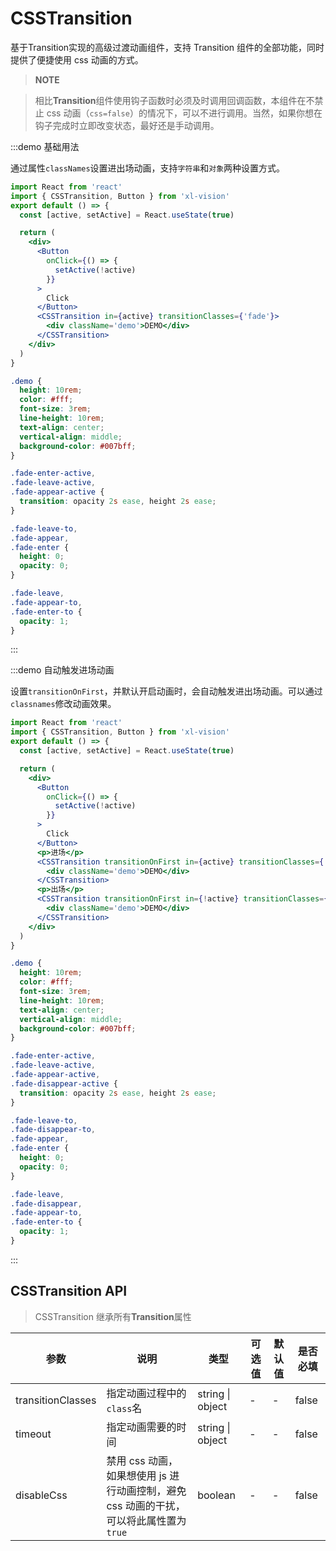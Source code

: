
# CSSTransition

基于<Link to='/Transition'>Transition</Link>实现的高级过渡动画组件，支持 Transition 组件的全部功能，同时提供了便捷使用 css 动画的方式。

> **NOTE**

> 相比**Transition**组件使用钩子函数时必须及时调用回调函数，本组件在不禁止 css 动画（`css=false`）的情况下，可以不进行调用。当然，如果你想在钩子完成时立即改变状态，最好还是手动调用。

:::demo 基础用法

通过属性`classNames`设置进出场动画，支持`字符串`和`对象`两种设置方式。

```jsx
import React from 'react'
import { CSSTransition, Button } from 'xl-vision'
export default () => {
  const [active, setActive] = React.useState(true)

  return (
    <div>
      <Button
        onClick={() => {
          setActive(!active)
        }}
      >
        Click
      </Button>
      <CSSTransition in={active} transitionClasses={'fade'}>
        <div className='demo'>DEMO</div>
      </CSSTransition>
    </div>
  )
}
```

```scss
.demo {
  height: 10rem;
  color: #fff;
  font-size: 3rem;
  line-height: 10rem;
  text-align: center;
  vertical-align: middle;
  background-color: #007bff;
}

.fade-enter-active,
.fade-leave-active,
.fade-appear-active {
  transition: opacity 2s ease, height 2s ease;
}

.fade-leave-to,
.fade-appear,
.fade-enter {
  height: 0;
  opacity: 0;
}

.fade-leave,
.fade-appear-to,
.fade-enter-to {
  opacity: 1;
}
```

:::

:::demo 自动触发进场动画

设置`transitionOnFirst`，并默认开启动画时，会自动触发进出场动画。可以通过`classnames`修改动画效果。

```jsx
import React from 'react'
import { CSSTransition, Button } from 'xl-vision'
export default () => {
  const [active, setActive] = React.useState(true)

  return (
    <div>
      <Button
        onClick={() => {
          setActive(!active)
        }}
      >
        Click
      </Button>
      <p>进场</p>
      <CSSTransition transitionOnFirst in={active} transitionClasses={'fade'}>
        <div className='demo'>DEMO</div>
      </CSSTransition>
      <p>出场</p>
      <CSSTransition transitionOnFirst in={!active} transitionClasses={'fade'}>
        <div className='demo'>DEMO</div>
      </CSSTransition>
    </div>
  )
}
```

```scss
.demo {
  height: 10rem;
  color: #fff;
  font-size: 3rem;
  line-height: 10rem;
  text-align: center;
  vertical-align: middle;
  background-color: #007bff;
}

.fade-enter-active,
.fade-leave-active,
.fade-appear-active,
.fade-disappear-active {
  transition: opacity 2s ease, height 2s ease;
}

.fade-leave-to,
.fade-disappear-to,
.fade-appear,
.fade-enter {
  height: 0;
  opacity: 0;
}

.fade-leave,
.fade-disappear,
.fade-appear-to,
.fade-enter-to {
  opacity: 1;
}
```

:::

## CSSTransition API

> CSSTransition 继承所有<Link to="Transition">**Transition**</Link>属性

| 参数 | 说明 | 类型 | 可选值 | 默认值 | 是否必填 |
| --- | --- | --- | --- | --- | --- |
| transitionClasses | 指定动画过程中的`class`名 | string &#x007c; object | - | - | false |
| timeout | 指定动画需要的时间 | string &#x007c; object | - | - | false |
| disableCss | 禁用 css 动画，如果想使用 js 进行动画控制，避免 css 动画的干扰，可以将此属性置为`true` | boolean | - | - | false |
